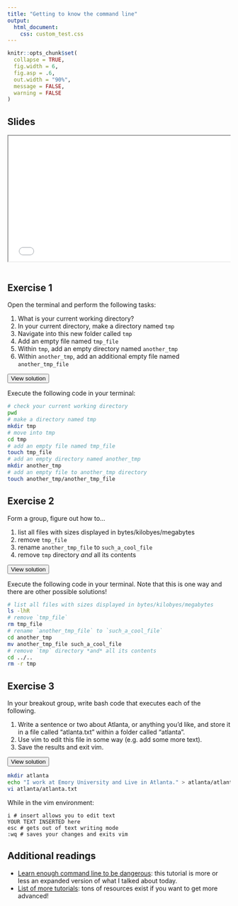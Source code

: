 ```yaml
---
title: "Getting to know the command line"
output:
  html_document: 
    css: custom_test.css
---
```




```r
knitr::opts_chunk$set(
  collapse = TRUE,
  fig.width = 6,
  fig.asp = .6,
  out.width = "90%",
  message = FALSE,
  warning = FALSE
)

```




## Slides


<div class="container" style="position: relative; overflow: hidden; width: 100%; padding-top: 60%;">
<iframe class="responsive-iframe" style="position: absolute; top: 0; left: 0; right: 0; width: 100%; height: auto; aspect-ratio: 560 / 314" title="Motivation notes" src="slides/cl_slides.pdf"></iframe>
</div>



## Exercise 1

Open the terminal and perform the following tasks:

1. What is your current working directory?
2. In your current directory, make a directory named `tmp`
3. Navigate into this new folder called `tmp`
4. Add an empty file named `tmp_file`
5. Within `tmp`, add an empty directory named `another_tmp`
6. Within `another_tmp`, add an additional empty file named `another_tmp_file`


<button type="button" class="collapsible">View solution</button>
<div class="content">

Execute the following code in your terminal:

```bash
# check your current working directory
pwd
# make a directory named tmp
mkdir tmp
# move into tmp 
cd tmp
# add an empty file named tmp_file
touch tmp_file
# add an empty directory named another_tmp
mkdir another_tmp
# add an empty file to another_tmp directory
touch another_tmp/another_tmp_file
```

</div>


## Exercise 2

Form a group, figure out how to...
  
1. list all files with sizes displayed in bytes/kilobyes/megabytes
2. remove `tmp_file`
3. rename `another_tmp_file` to `such_a_cool_file`
4. remove `tmp` directory *and* all its contents

<button type="button" class="collapsible">View solution</button>
<div class="content">

Execute the following code in your terminal. Note that this is one way and there are other possible solutions!

```bash
# list all files with sizes displayed in bytes/kilobyes/megabytes
ls -lhR
# remove `tmp_file`
rm tmp_file
# rename `another_tmp_file` to `such_a_cool_file`
cd another_tmp
mv another_tmp_file such_a_cool_file 
# remove `tmp` directory *and* all its contents
cd ../..
rm -r tmp
```

</div>

## Exercise 3

In your breakout group, write bash code that executes each of the following.

1. Write a sentence or two about Atlanta, or anything you'd like, and store it in a file called "atlanta.txt" within a folder called "atlanta".
2. Use vim to edit this file in some way (e.g. add some more text).
3. Save the results and exit vim.

<button type="button" class="collapsible">View solution</button>
<div class="content">

```bash
mkdir atlanta
echo "I work at Emory University and Live in Atlanta." > atlanta/atlanta.txt
vi atlanta/atlanta.txt
```

While in the vim environment:

```vim
i # insert allows you to edit text
YOUR TEXT INSERTED here
esc # gets out of text writing mode
:wq # saves your changes and exits vim
```

</div>


## Additional readings

* [Learn enough command line to be dangerous](https://www.learnenough.com/command-line-tutorial): this tutorial is more or less an expanded version of what I talked about today.
* [List of more tutorials](http://www.tutorialspoint.com/unix/): tons of resources exist if you want to get more advanced!



<script language="JavaScript" src="custom_js.js"></script>

